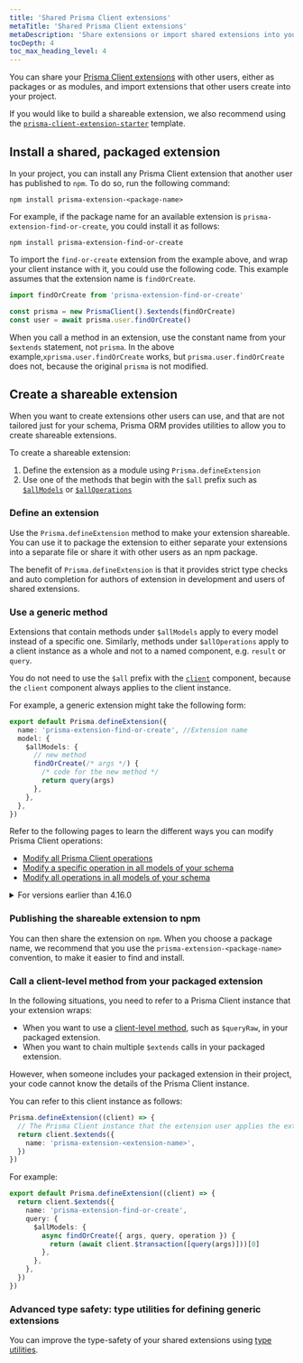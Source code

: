 ```yaml
---
title: 'Shared Prisma Client extensions'
metaTitle: 'Shared Prisma Client extensions'
metaDescription: 'Share extensions or import shared extensions into your Prisma project'
tocDepth: 4
toc_max_heading_level: 4
---
```


<TopBlock>

You can share your [Prisma Client extensions](/orm/prisma-client/client-extensions) with other users, either as packages or as modules, and import extensions that other users create into your project.

If you would like to build a shareable extension, we also recommend using the [`prisma-client-extension-starter`](https://github.com/prisma/prisma-client-extension-starter) template.

</TopBlock>

## Install a shared, packaged extension

In your project, you can install any Prisma Client extension that another user has published to `npm`. To do so, run the following command:

```terminal
npm install prisma-extension-<package-name>
```

For example, if the package name for an available extension is `prisma-extension-find-or-create`, you could install it as follows:

```terminal
npm install prisma-extension-find-or-create
```

To import the `find-or-create` extension from the example above, and wrap your client instance with it, you could use the following code. This example assumes that the extension name is `findOrCreate`.

```ts
import findOrCreate from 'prisma-extension-find-or-create'

const prisma = new PrismaClient().$extends(findOrCreate)
const user = await prisma.user.findOrCreate()
```

When you call a method in an extension, use the constant name from your `$extends` statement, not `prisma`. In the above example,`xprisma.user.findOrCreate` works, but `prisma.user.findOrCreate` does not, because the original `prisma` is not modified.

## Create a shareable extension

When you want to create extensions other users can use, and that are not tailored just for your schema, Prisma ORM provides utilities to allow you to create shareable extensions.

To create a shareable extension:

1. Define the extension as a module using `Prisma.defineExtension`
2. Use one of the methods that begin with the `$all` prefix such as [`$allModels`](/orm/prisma-client/client-extensions/model#add-a-custom-method-to-all-models-in-your-schema) or [`$allOperations`](/orm/prisma-client/client-extensions/query#modify-all-prisma-client-operations)

### Define an extension

Use the `Prisma.defineExtension` method to make your extension shareable. You can use it to package the extension to either separate your extensions into a separate file or share it with other users as an npm package.

The benefit of `Prisma.defineExtension` is that it provides strict type checks and auto completion for authors of extension in development and users of shared extensions.

### Use a generic method

Extensions that contain methods under `$allModels` apply to every model instead of a specific one. Similarly, methods under `$allOperations` apply to a client instance as a whole and not to a named component, e.g. `result` or `query`.

You do not need to use the `$all` prefix with the [`client`](/orm/prisma-client/client-extensions/client) component, because the `client` component always applies to the client instance.

For example, a generic extension might take the following form:

```ts
export default Prisma.defineExtension({
  name: 'prisma-extension-find-or-create', //Extension name
  model: {
    $allModels: {
      // new method
      findOrCreate(/* args */) {
        /* code for the new method */
        return query(args)
      },
    },
  },
})
```

Refer to the following pages to learn the different ways you can modify Prisma Client operations:

- [Modify all Prisma Client operations](/orm/prisma-client/client-extensions/query#modify-all-prisma-client-operations)
- [Modify a specific operation in all models of your schema](/orm/prisma-client/client-extensions/query#modify-a-specific-operation-in-all-models-of-your-schema)
- [Modify all operations in all models of your schema](/orm/prisma-client/client-extensions/query#modify-all-operations-in-all-models-of-your-schema)

<details>
<summary> For versions earlier than 4.16.0 </summary>

The `Prisma` import is available from a different path shown in the snippet below:

```ts
import { Prisma } from '@prisma/client/scripts/default-index'

export default Prisma.defineExtension({
  name: 'prisma-extension-<extension-name>',
})
```

</details>

### Publishing the shareable extension to npm

You can then share the extension on `npm`. When you choose a package name, we recommend that you use the `prisma-extension-<package-name>` convention, to make it easier to find and install.

### Call a client-level method from your packaged extension

In the following situations, you need to refer to a Prisma Client instance that your extension wraps:

- When you want to use a [client-level method](/orm/reference/prisma-client-reference#client-methods), such as `$queryRaw`, in your packaged extension.
- When you want to chain multiple `$extends` calls in your packaged extension.

However, when someone includes your packaged extension in their project, your code cannot know the details of the Prisma Client instance.

You can refer to this client instance as follows:

```ts
Prisma.defineExtension((client) => {
  // The Prisma Client instance that the extension user applies the extension to
  return client.$extends({
    name: 'prisma-extension-<extension-name>',
  })
})
```

For example:

```ts
export default Prisma.defineExtension((client) => {
  return client.$extends({
    name: 'prisma-extension-find-or-create',
    query: {
      $allModels: {
        async findOrCreate({ args, query, operation }) {
          return (await client.$transaction([query(args)]))[0]
        },
      },
    },
  })
})
```

### Advanced type safety: type utilities for defining generic extensions

You can improve the type-safety of your shared extensions using [type utilities](/orm/prisma-client/client-extensions/type-utilities).
